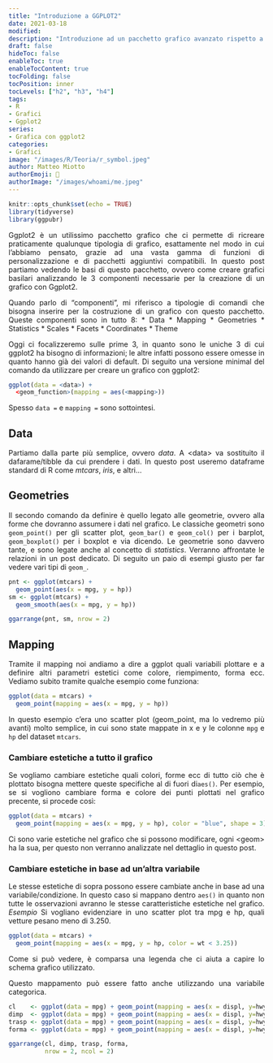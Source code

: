 ```yaml
---
title: "Introduzione a GGPLOT2"
date: 2021-03-18
modified: 
description: "Introduzione ad un pacchetto grafico avanzato rispetto a quello base di R"
draft: false
hideToc: false
enableToc: true
enableTocContent: true
tocFolding: false
tocPosition: inner
tocLevels: ["h2", "h3", "h4"]
tags:
- R
- Grafici
- Ggplot2
series:
- Grafica con ggplot2
categories:
- Grafici
image: "/images/R/Teoria/r_symbol.jpeg"
author: Matteo Miotto
authorEmoji: 🤖
authorImage: "/images/whoami/me.jpeg"
---
```

```r
knitr::opts_chunk$set(echo = TRUE)
library(tidyverse)
library(ggpubr)
```
<div style="text-align: justify;">

Ggplot2 è un utilissimo pacchetto grafico che ci permette di ricreare praticamente qualunque tipologia di grafico, esattamente nel modo in cui l'abbiamo pensato, grazie ad una vasta gamma di funzioni di personalizzazione e di pacchetti aggiuntivi compatibili.
In questo post partiamo vedendo le basi di questo pacchetto, ovvero come creare grafici basilari analizzando le 3 componenti necessarie per la creazione di un grafico con Ggplot2.  

Quando parlo di "componenti", mi riferisco a tipologie di comandi che bisogna inserire per la costruzione di un grafico con questo pacchetto. Queste componenti sono in tutto 8:
* Data
* Mapping
* Geometries
* Statistics
* Scales
* Facets
* Coordinates
* Theme

Oggi ci focalizzeremo sulle prime 3, in quanto sono le uniche 3 di cui ggplot2 ha bisogno di informazioni; le altre infatti possono essere omesse in quanto hanno già dei valori di default.
Di seguito una versione minimal del comando da utilizzare per creare un grafico con ggplot2:

``` R
ggplot(data = <data>) +
  <geom_function>(mapping = aes(<mapping>))
```
Spesso `data =` e `mapping =` sono sottointesi.

## Data
Partiamo dalla parte più semplice, ovvero *data*. A \<data\> va sostituito il dafarame/tibble da cui prendere i dati. 
In questo post useremo dataframe standard di R come *mtcars*, *iris*, e altri...

## Geometries
Il secondo comando da definire è quello legato alle geometrie, ovvero alla forme che dovranno assumere i dati nel grafico. Le classiche geometri sono `geom_point()` per gli scatter plot, `geom_bar()` e `geom_col()` per i barplot, `geom_boxplot()` per i boxplot e via dicendo.
Le geometrie sono davvero tante, e sono legate anche al concetto di *statistics*. Verranno affrontate le relazioni in un post dedicato.
Di seguito un paio di esempi giusto per far vedere vari tipi di `geom_`.

```r
pnt <- ggplot(mtcars) + 
  geom_point(aes(x = mpg, y = hp))
sm <- ggplot(mtcars) + 
  geom_smooth(aes(x = mpg, y = hp))

```

```r
ggarrange(pnt, sm, nrow = 2)
```

## Mapping
Tramite il mapping noi andiamo a dire a ggplot quali variabili plottare e a definire altri parametri estetici come colore, riempimento, forma ecc.
Vediamo subito tramite qualche esempio come funziona:

```r
ggplot(data = mtcars) +
  geom_point(mapping = aes(x = mpg, y = hp))
```
In questo esempio c'era uno scatter plot (geom_point, ma lo vedremo più avanti) molto semplice, in cui sono state mappate in x e y le colonne `mpg` e `hp` del dataset `mtcars`.

### Cambiare estetiche a tutto il grafico
Se vogliamo cambiare estetiche quali colori, forme ecc di tutto ciò che è plottato bisogna mettere queste specifiche al di fuori di`aes()`.
Per esempio, se si vogliono cambiare forma e colore dei punti plottati nel grafico precente, si procede così:

```r
ggplot(data = mtcars) +
  geom_point(mapping = aes(x = mpg, y = hp), color = "blue", shape = 3)
```
Ci sono varie estetiche nel grafico che si possono modificare, ogni \<geom\> ha la sua, per questo non verranno analizzate nel dettaglio in questo post.

### Cambiare estetiche in base ad un'altra variabile
Le stesse estetiche di sopra possono essere cambiate anche in base ad una variabile/condizione. In questo caso si mappano dentro `aes()` in quanto non tutte le osservazioni avranno le stesse caratteristiche estetiche nel grafico.
*Esempio*
Si vogliano evidenziare in uno scatter plot tra mpg e hp, quali vetture pesano meno di 3.250.
```r
ggplot(data = mtcars) +
  geom_point(mapping = aes(x = mpg, y = hp, color = wt < 3.25))
```
Come si può vedere, è comparsa una legenda che ci aiuta a capire lo schema grafico utilizzato.

Questo mappamento può essere fatto anche utilizzando una variabile categorica.
```r

cl    <- ggplot(data = mpg) + geom_point(mapping = aes(x = displ, y=hwy, color = class)) + labs(title = "Colore")
dimp  <- ggplot(data = mpg) + geom_point(mapping = aes(x = displ, y=hwy, size = class)) + labs(title = "Dimensione")
trasp <- ggplot(data = mpg) + geom_point(mapping = aes(x = displ, y=hwy, alpha = class)) + labs(title = "Trasparenza")
forma <- ggplot(data = mpg) + geom_point(mapping = aes(x = displ, y=hwy, shape = class)) + labs(title = "Forma")

```

```r
ggarrange(cl, dimp, trasp, forma, 
          nrow = 2, ncol = 2)
```































</div>
